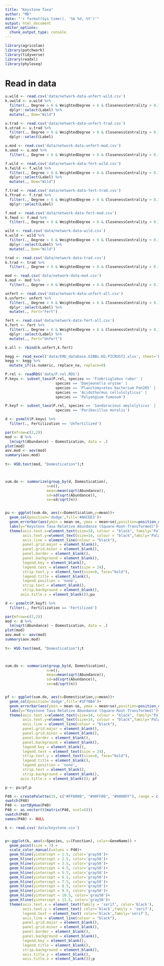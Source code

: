```yaml
---
title: "Keystone Taxa"
author: "MD"
date: "'r format(Sys.time(), '%b %d, %Y')'"
output: html_document
editor_options: 
  chunk_output_type: console
---
```


```r
library(agricolae)
library(patchwork)
library(tidyverse)
library(readxl)
library(phyloseq)
```

# Read in data


```r
u.wild <- read.csv('data/network-data-unfert-wild.csv')
k.uwild <- u.wild %>% 
  filter(., Degree > 6 & WeightedDegree > 6 & ClosenessCentrality > 0.14 & BetweennessCentrality < 0.05 & ClusteringCoefficient > 0.09)%>% 
  dplyr::select(Label) %>% 
  mutate(., Dom="Wild")

u.trad <- read.csv('data/network-data-unfert-trad.csv')
k.utrad <- u.trad %>% 
  filter(., Degree > 6 & WeightedDegree > 6 & ClosenessCentrality > 0.14 & BetweennessCentrality < 0.05 & ClusteringCoefficient > 0.09)%>% 
  dplyr::select(Label) 

u.mod <- read.csv('data/network-data-unfert-mod.csv')
k.umod <- u.mod %>% 
  filter(., Degree > 6 & WeightedDegree > 6 & ClosenessCentrality > 0.14 & BetweennessCentrality < 0.05 & ClusteringCoefficient > 0.09)
```

```r
f.wild <- read.csv('data/network-data-fert-wild.csv')
k.fwild <- f.wild %>% 
  filter(., Degree > 6 & WeightedDegree > 6 & ClosenessCentrality > 0.14 & BetweennessCentrality < 0.05 & ClusteringCoefficient > 0.09)%>% 
  dplyr::select(Label) %>% 
  mutate(., Dom="Wild")

f.trad <- read.csv('data/network-data-fert-trad.csv')
k.ftrad <- f.trad %>% 
  filter(., Degree > 6 & WeightedDegree > 6 & ClosenessCentrality > 0.14 & BetweennessCentrality < 0.05 & ClusteringCoefficient > 0.09)
  dplyr::select(Label) 

f.mod <- read.csv('data/network-data-fert-mod.csv')
k.fmod <- f.mod %>% 
  filter(., Degree > 6 & WeightedDegree > 6 & ClosenessCentrality > 0.14 & BetweennessCentrality < 0.05 & ClusteringCoefficient > 0.09)
```

```r
wild <- read.csv('data/network-data-wild.csv')
k.wild <- wild %>% 
  filter(., Degree > 6 & WeightedDegree > 6 & ClosenessCentrality > 0.14 & BetweennessCentrality < 0.05 & ClusteringCoefficient > 0.09)%>% 
  dplyr::select(Label) %>% 
  mutate(., Dom="Wild")

trad <- read.csv('data/network-data-trad.csv')
k.trad <- trad %>% 
  filter(., Degree > 6 & WeightedDegree > 6 & ClosenessCentrality > 0.14 & BetweennessCentrality < 0.05 & ClusteringCoefficient > 0.09)

mod <- read.csv('data/network-data-mod.csv')
k.mod <- mod %>% 
  filter(., Degree > 6 & WeightedDegree > 6 & ClosenessCentrality > 0.14 & BetweennessCentrality < 0.05 & ClusteringCoefficient > 0.09)
```


```r
unfert <- read.csv('data/network-data-unfert-all.csv')
k.unfert<- unfert %>% 
  filter(., Degree > 6 & WeightedDegree > 6 & ClosenessCentrality > 0.14 & BetweennessCentrality < 0.05 & ClusteringCoefficient > 0.09) %>% 
  dplyr::select(Label) %>% 
  mutate(., Fert="Fert")

fert <- read.csv('data/network-data-fert-all.csv')
k.fert <- fert %>% 
  filter(., Degree > 6 & WeightedDegree > 6 & ClosenessCentrality > 0.14 & BetweennessCentrality < 0.05 & ClusteringCoefficient > 0.09) %>% 
  dplyr::select(Label) %>% 
  mutate(., Fert="Unfert")

k.all <- rbind(k.unfert,k.fert)
```

```r
kegg <- read_excel('data/EMU_database.GIBBs.KO.PICRUST2.xlsx', sheet='EMU_database.GIBBs.PICRUSt2', range='B9:BE17565')
kegg <- kegg %>%
  mutate_if(is.numeric, replace_na, replace=0)

P.rel <- readRDS('data/P.rel.RDS')
P.keyu <- subset_taxa(P.rel, species == 'Fimbriiglobus ruber' |
                       species == 'Daejeonella oryzae' |
                       species == 'Planctomycetes bacterium Pan265' |
                       species == 'Acidothermus cellulolyticus' |
                       species == 'Polyangium fumosum')

P.keyf <- subset_taxa(P.rel, species == 'Sandaracinus amylolyticus' |
                       species == 'Peribacillus muralis')

```

```r


d <- psmelt(P.keyu) %>% 
  filter(., Fertilization == 'Unfertilized')

par(mfrow=c(2,2))
mod <- d %>% 
  lm(sqrt(Abundance) ~ Domestication, data = .)
plot(mod)
aov.mod <- aov(mod)
summary(aov.mod)
 
t<- HSD.test(mod, "Domestication");t



sum.do <- summarize(group_by(d, Domestication),
                   n=n(),
                   mean=mean(sqrt(Abundance)),
                   sd=sd(sqrt(Abundance)),
                   se=sd/sqrt(n))


pu <- ggplot(sum.do, aes(x=Domestication,y=mean))+
  geom_col(position='dodge',fill='#A6CEE3')+
  geom_errorbar(aes(ymin = mean-se, ymax = mean+se),position=position_dodge(0.9), width = .25)+
  labs(y="Keystone Taxa Relative Abundance (Square-Root-Transformed)")+
  theme(axis.text.x=element_text(size=14, colour = "black", family='Palatino Linotype' ), 
        axis.text.y=element_text(size=14, colour = "black",family='Palatino Linotype' ),
        axis.line = element_line(colour = "black"),
        panel.grid.major = element_blank(),
        panel.grid.minor = element_blank(),
        panel.border = element_blank(),
        panel.background = element_blank(),
        legend.key = element_blank(),
        legend.text = element_text(size = 24),
        strip.text.y = element_text(size=8, face="bold"), 
        legend.title = element_blank(),
        legend.position = 'none',
        strip.text = element_blank(),
        strip.background = element_blank(),
       axis.title.x = element_blank());pu
```


```r

d <- psmelt(P.keyf) %>% 
  filter(., Fertilization == 'Fertilized')

par(mfrow=c(2,2))
mod <- d %>% 
  lm(sqrt(Abundance) ~ Domestication, data = .)
plot(mod)
aov.mod <- aov(mod)
summary(aov.mod)
 
t<- HSD.test(mod, "Domestication");t



sum.do <- summarize(group_by(d, Domestication),
                   n=n(),
                   mean=mean(sqrt(Abundance)),
                   sd=sd(sqrt(Abundance)),
                   se=sd/sqrt(n))


pf <- ggplot(sum.do, aes(x=Domestication,y=mean))+
  geom_col(position='dodge',fill='#1F78B4')+
  geom_errorbar(aes(ymin = mean-se, ymax = mean+se),position=position_dodge(0.9), width = .25)+
  labs(y="Keystone Taxa Relative Abundance (Square-Root-Transformed)")+
  theme(axis.text.x=element_text(size=14, colour = "black", family='Palatino Linotype' ), 
        axis.text.y=element_text(size=14, colour = "black",family='Palatino Linotype' ),
        axis.line = element_line(colour = "black"),
        panel.grid.major = element_blank(),
        panel.grid.minor = element_blank(),
        panel.border = element_blank(),
        panel.background = element_blank(),
        legend.key = element_blank(),
        legend.text = element_text(size = 24),
        strip.text.y = element_text(size=8, face="bold"), 
        legend.title = element_blank(),
        legend.position = 'none',
        strip.text = element_blank(),
        strip.background = element_blank(),
       axis.title.x = element_blank()); pf
```


```r
p <- pu/pf;p
```


```r
P40 <- createPalette(15, c("#FF0000", "#00FF00", "#0000FF"), range = c(30, 80))
swatch(P40)
P40 <- sortByHue(P40)
P40 <- as.vector(t(matrix(P40, ncol=4)))
swatch(P40)
names(P40) <- NULL

k <- read.csv('data/keystone.csv')


p<-ggplot(k, aes(x=Species, y=(Function), color=GeneName)) + 
  geom_point(size = 7) + 
  scale_color_manual(values = P40)+
  geom_hline(yintercept = 1.5, color='gray50')+
  geom_hline(yintercept = 2.5, color='gray50')+
  geom_hline(yintercept = 3.5, color='gray50')+
  geom_hline(yintercept = 4.5, color='gray50')+
  geom_hline(yintercept = 5.5, color='gray50')+
  geom_hline(yintercept = 6.5, color='gray50')+
  geom_hline(yintercept = 7.5, color='gray50')+
  geom_hline(yintercept = 8.5, color='gray50')+
  geom_hline(yintercept = 9.5, color='gray50')+
  geom_hline(yintercept = 10.5, color='gray50')+
  geom_hline(yintercept = 11.5, color='gray50')+
  theme(axis.text.x = element_text(family = 'serif', color='black'),
        axis.text.y = element_text( color='black',family = 'serif'),
        legend.text = element_text( color='black',family='serif'),
        axis.line = element_line(colour = "black"),
        panel.grid.major = element_blank(),
        panel.grid.minor = element_blank(),
        panel.border = element_blank(),
        panel.background = element_blank(),
        legend.key = element_blank(),
        legend.title = element_blank(),
        strip.background = element_blank(),
        axis.title.y = element_blank(),
        axis.title.x = element_blank());p
```

